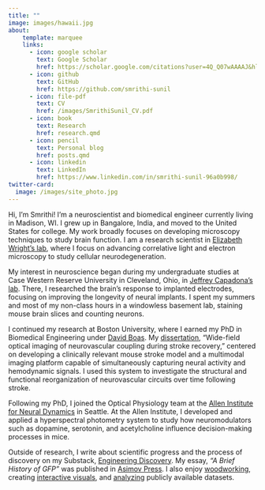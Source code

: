```yaml
---
title: ""
image: images/hawaii.jpg
about:
    template: marquee
    links:
      - icon: google scholar
        text: Google Scholar
        href: https://scholar.google.com/citations?user=4Q_Q07wAAAAJ&hl=en
      - icon: github
        text: GitHub
        href: https://github.com/smrithi-sunil
      - icon: file-pdf
        text: CV
        href: /images/SmrithiSunil_CV.pdf
      - icon: book
        text: Research
        href: research.qmd
      - icon: pencil
        text: Personal blog
        href: posts.qmd
      - icon: linkedin
        text: LinkedIn
        href: https://www.linkedin.com/in/smrithi-sunil-96a0b998/
twitter-card:
  image: /images/site_photo.jpg     
---
```


<!-- :::{.column-screen}
![](images/hawaii.jpg)
::: -->

Hi, I'm Smrithi! I'm a neuroscientist and biomedical engineer currently living in Madison, WI. I grew up in Bangalore, India, and moved to the United States for college. My work broadly focuses on developing microscopy techniques to study brain function. I am a research scientist in [Elizabeth Wright's lab](https://wrightlab.wisc.edu/), where I focus on advancing correlative light and electron microscopy to study cellular neurodegeneration.

My interest in neuroscience began during my undergraduate studies at Case Western Reserve University in Cleveland, Ohio, in [Jeffrey Capadona's lab](https://case.edu/bme/research/labs/capadona-lab). There, I researched the brain's response to implanted electrodes, focusing on improving the longevity of neural implants. I spent my summers and most of my non-class hours in a windowless basement lab, staining mouse brain slices and counting neurons.

I continued my research at Boston University, where I earned my PhD in Biomedical Engineering under [David Boas](https://sites.bu.edu/boas/). My [dissertation](images/Diss.pdf), “Wide-field optical imaging of neurovascular coupling during stroke recovery,” centered on developing a clinically relevant mouse stroke model and a multimodal imaging platform capable of simultaneously capturing neural activity and hemodynamic signals. I used this system to investigate the structural and functional reorganization of neurovascular circuits over time following stroke.

Following my PhD, I joined the Optical Physiology team at the [Allen Institute for Neural Dynamics](https://alleninstitute.org/what-we-do/brain-science/research/allen-institute-neural-dynamics/) in Seattle. At the Allen Institute, I developed and applied a hyperspectral photometry system to study how neuromodulators such as dopamine, serotonin, and acetylcholine influence decision-making processes in mice.

Outside of research, I write about scientific progress and the process of discovery on my Substack, [Engineering Discovery](https://www.engineering-discovery.com/). My essay, *"A Brief History of GFP"* was published in [Asimov Press](https://press.asimov.com/articles/gfp). I also enjoy [woodworking](https://smrithisunil.com/woodworking.html), creating [interactive visuals](https://smrithisunil.com/posts/USA_testscores/), and [analyzing](https://smrithisunil.com/posts/IID_birthSize/) publicly available datasets.

<!-- <style>
body, main {
    margin: 0 !important;
    padding: 0 !important;
}
</style> -->